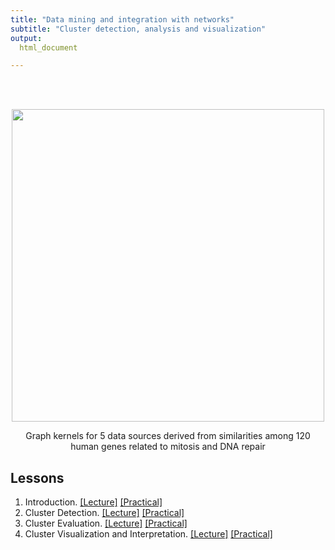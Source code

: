 ```yaml
---
title: "Data mining and integration with networks"
subtitle: "Cluster detection, analysis and visualization"
output:
  html_document

---
```

<br>
<br>
<p style="text-align:center;"><img src="http://scalefreegan.github.io/Teaching/DataIntegration/lectures/resources/component_graphs.png" width="500px" /></p>
<p style="text-align:center;">Graph kernels for 5 data sources derived from similarities among 120 human genes related to mitosis and DNA repair</p>

## Lessons

1. Introduction. [[Lecture]](http://scalefreegan.github.io/Teaching/DataIntegration/lectures/l1.html) [[Practical]](http://scalefreegan.github.io/Teaching/DataIntegration/practicals/p1.html)
2. Cluster Detection. [[Lecture]](http://scalefreegan.github.io/Teaching/DataIntegration/lectures/l2.html) [[Practical]](http://scalefreegan.github.io/Teaching/DataIntegration/practicals/p2.html)
3. Cluster Evaluation. [[Lecture]](http://scalefreegan.github.io/Teaching/DataIntegration/lectures/l3.html) [[Practical]](http://scalefreegan.github.io/Teaching/DataIntegration/practicals/p3.html)
4. Cluster Visualization and Interpretation. [[Lecture]](http://scalefreegan.github.io/Teaching/DataIntegration/lectures/l4.html) [[Practical]](http://scalefreegan.github.io/Teaching/DataIntegration/practicals/p4.html)
